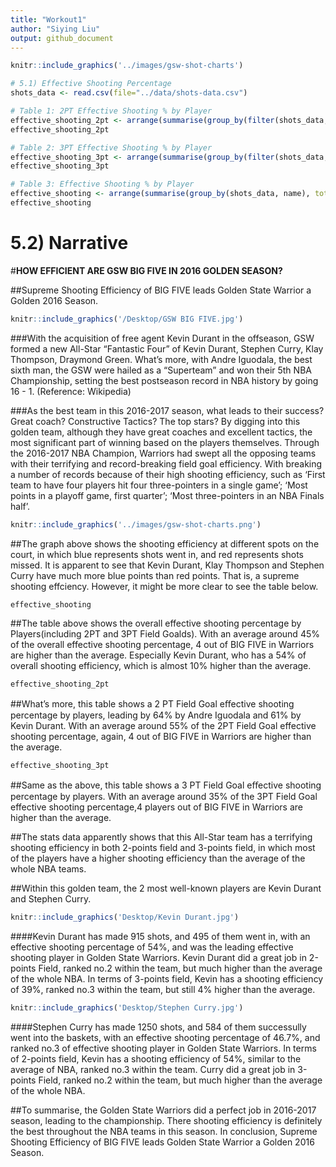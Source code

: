 ```yaml
---
title: "Workout1"
author: "Siying Liu"
output: github_document
---
```


```r
knitr::include_graphics('../images/gsw-shot-charts')

```


```r
# 5.1) Effective Shooting Percentage
shots_data <- read.csv(file="../data/shots-data.csv")

# Table 1: 2PT Effective Shooting % by Player
effective_shooting_2pt <- arrange(summarise(group_by(filter(shots_data, shot_type == "2PT Field Goal"), name), total = n(), made = sum(shot_made_flag == "shot_yes"), percentage = made / total), desc(percentage))
effective_shooting_2pt

# Table 2: 3PT Effective Shooting % by Player
effective_shooting_3pt <- arrange(summarise(group_by(filter(shots_data, shot_type == "3PT Field Goal"), name), total = n(), made = sum(shot_made_flag == "shot_yes"), percentage = made / total), desc(percentage))
effective_shooting_3pt

# Table 3: Effective Shooting % by Player
effective_shooting <- arrange(summarise(group_by(shots_data, name), total = n(), made = sum(shot_made_flag == "shot_yes"), percentage = made / total), desc(percentage))
effective_shooting
```

# 5.2) Narrative

#**HOW EFFICIENT ARE GSW BIG FIVE IN 2016 GOLDEN SEASON?**

##Supreme Shooting Efficiency of BIG FIVE leads Golden State Warrior a Golden 2016 Season.

```r
knitr::include_graphics('/Desktop/GSW BIG FIVE.jpg')
```

###With the acquisition of free agent Kevin Durant in the offseason, GSW formed a new All-Star "Fantastic Four" of Kevin Durant, Stephen Curry, Klay Thompson, Draymond Green. What’s more, with Andre Iguodala, the best sixth man, the GSW were hailed as a “Superteam” and won their 5th NBA Championship, setting the best postseason record in NBA history by going 16 - 1. (Reference: Wikipedia)

###As the best team in this 2016-2017 season, what leads to their success? Great coach? Constructive Tactics? The top stars? By digging into this golden team, although they have great coaches and excellent tactics, the most significant part of winning based on the players themselves. Through the 2016-2017 NBA Champion, Warriors had swept all the opposing teams with their terrifying and record-breaking field goal efficiency. With breaking a number of records because of their high shooting efficiency, such as ‘First team to have four players hit four three-pointers in a single game’; ‘Most points in a playoff game, first quarter’; ‘Most three-pointers in an NBA Finals half’. 


```r
knitr::include_graphics('../images/gsw-shot-charts.png')
```
##The graph above shows the shooting efficiency at different spots on the court, in which blue represents shots went in, and red represents shots missed. It is apparent to see that Kevin Durant, Klay Thompson and Stephen Curry have much more blue points than red points. That is, a supreme shooting effciency. However, it might be more clear to see the table below.

```r
effective_shooting
```

##The table above shows the overall effective shooting percentage by Players(including 2PT and 3PT Field Goalds). With an average around 45% of the overall effective shooting percentage, 4 out of BIG FIVE in Warriors are higher than the average. Especially Kevin Durant, who has a 54% of overall shooting efficiency, which is almost 10% higher than the average.

```r
effective_shooting_2pt
```

##What's more, this table shows a 2 PT Field Goal eﬀective shooting percentage by players, leading by 64% by Andre Iguodala and 61% by Kevin Durant. With an average around 55% of the 2PT Field Goal effective shooting percentage, again, 4 out of BIG FIVE in Warriors are higher than the average.

```r
effective_shooting_3pt
```

##Same as the above, this table shows a 3 PT Field Goal eﬀective shooting percentage by players. With an average around 35% of the 3PT Field Goal effective shooting percentage,4 players out of BIG FIVE in Warriors are higher than the average.

##The stats data apparently shows that this All-Star team has a terrifying shooting efficiency in both 2-points field and 3-points field, in which most of the players have a higher shooting efficiency than the average of the whole NBA teams. 

##Within this golden team, the 2 most well-known players are Kevin Durant and Stephen Curry.

```r
knitr::include_graphics('Desktop/Kevin Durant.jpg')
```

####Kevin Durant has made 915 shots, and 495 of them went in, with an effective shooting percentage of 54%, and was the leading effective shooting player in Golden State Warriors. Kevin Durant did a great job in 2-points Field, ranked no.2 within the team, but much higher than the average of the whole NBA. In terms of 3-points field, Kevin has a shooting efficiency of 39%, ranked no.3 within the team, but still 4% higher than the average.

```r
knitr::include_graphics('Desktop/Stephen Curry.jpg')
```

####Stephen Curry has made 1250 shots, and 584 of them successully went into the baskets, with an effective shooting percentage of 46.7%, and ranked no.3 of effective shooting player in Golden State Warriors. In terms of 2-points field, Kevin has a shooting efficiency of 54%, similar to the average of NBA, ranked no.3 within the team. Curry did a great job in 3-points Field, ranked no.2 within the team, but much higher than the average of the whole NBA. 

##To summarise, the Golden State Warriors did a perfect job in 2016-2017 season, leading to the championship. There shooting efficiency is definitely the best throughout the NBA teams in this season. In conclusion, Supreme Shooting Efficiency of BIG FIVE leads Golden State Warrior a Golden 2016 Season.

